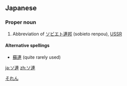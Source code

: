 ==Japanese==
{{ja-kanjitab|連}}

===Proper noun===
{{ja-noun|ka|hira=それん|rom=soren}}

# Abbreviation of [[ソビエト連邦]] (sobieto renpou), [[USSR]]
[[Category:ja:Countries|それん]]

====Alternative spellings====
* [[蘇連]] (quite rarely used)


[[ja:ソ連]]
[[zh:ソ連]]